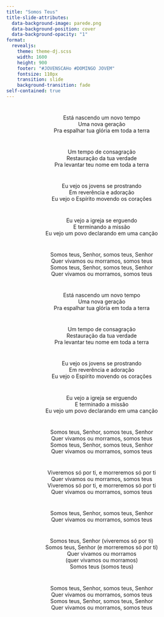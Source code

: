 ```yaml
---
title: "Somos Teus"
title-slide-attributes:
  data-background-image: parede.png
  data-background-position: cover
  data-background-opacity: "1"
format: 
  revealjs:
    theme: theme-dj.scss
    width: 1600
    height: 900
    footer: "#JOVENSCAHo #DOMINGO JOVEM"
    fontsize: 110px
    transition: slide
    background-transition: fade
self-contained: true
---
```


# {background-image="parede.png"}

<center>
Está nascendo um novo tempo <br>
Uma nova geração <br>
Pra espalhar tua glória em toda a terra <br>
</center>

# {background-image="parede.png"}

<center>
Um tempo de consagração <br>
Restauração da tua verdade <br>
Pra levantar teu nome em toda a terra <br>
</center>

# {background-image="parede.png"}

<center>
Eu vejo os jovens se prostrando <br>
Em reverência e adoração <br>
Eu vejo o Espírito movendo os corações <br>
</center>

# {background-image="parede.png"}

<center>
Eu vejo a igreja se erguendo <br>
E terminando a missão <br>
Eu vejo um povo declarando em uma canção <br>
</center>

# {background-image="parede.png"}

<center>
Somos teus, Senhor, somos teus, Senhor <br>
Quer vivamos ou morramos, somos teus <br>
Somos teus, Senhor, somos teus, Senhor <br>
Quer vivamos ou morramos, somos teus <br>
</center>

# {background-image="parede.png"}

<center>
Está nascendo um novo tempo <br>
Uma nova geração <br>
Pra espalhar tua glória em toda a terra <br>
</center>

# {background-image="parede.png"}

<center>
Um tempo de consagração <br>
Restauração da tua verdade <br>
Pra levantar teu nome em toda a terra <br>
</center>

# {background-image="parede.png"}

<center>
Eu vejo os jovens se prostrando <br>
Em reverência e adoração <br>
Eu vejo o Espírito movendo os corações <br>
</center>

# {background-image="parede.png"}

<center>
Eu vejo a igreja se erguendo <br>
E terminado a missão <br>
Eu vejo um povo declarando em uma canção <br>
</center>

# {background-image="parede.png"}

<center>
Somos teus, Senhor, somos teus, Senhor <br>
Quer vivamos ou morramos, somos teus <br>
Somos teus, Senhor, somos teus, Senhor <br>
Quer vivamos ou morramos, somos teus <br>
</center>

# {background-image="parede.png"}

<center>
Viveremos só por ti, e morreremos só por ti <br>
Quer vivamos ou morramos, somos teus <br>
Viveremos só por ti, e morreremos só por ti <br>
Quer vivamos ou morramos, somos teus <br>
</center>

# {background-image="parede.png"}

<center>
Somos teus, Senhor, somos teus, Senhor <br>
Quer vivamos ou morramos, somos teus <br>
</center>

# {background-image="parede.png"}

<center>
Somos teus, Senhor (viveremos só por ti) <br>
Somos teus, Senhor (e morreremos só por ti) <br>
Quer vivamos ou morramos <br> 
(quer vivamos ou morramos) <br>
Somos teus (somos teus) <br>
</center>

# {background-image="parede.png"}

<center>
Somos teus, Senhor, somos teus, Senhor <br>
Quer vivamos ou morramos, somos teus <br>
Somos teus, Senhor, somos teus, Senhor <br>
Quer vivamos ou morramos, somos teus <br>
</center>